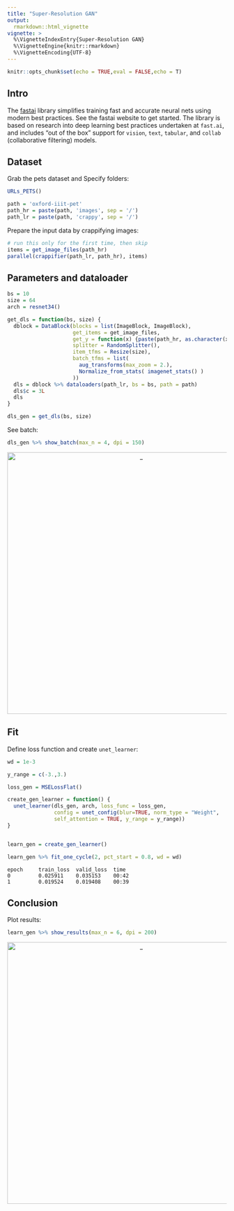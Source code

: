 ```yaml
---
title: "Super-Resolution GAN"
output:
  rmarkdown::html_vignette
vignette: >
  %\VignetteIndexEntry{Super-Resolution GAN}
  %\VignetteEngine{knitr::rmarkdown}
  %\VignetteEncoding{UTF-8}
---
```


```r
knitr::opts_chunk$set(echo = TRUE,eval = FALSE,echo = T)
```

## Intro

The [fastai](https://github.com/fastai/fastai) library simplifies training fast and accurate neural nets using modern best practices. See the fastai website to get started. The library is based on research into deep learning best practices undertaken at ```fast.ai```, and includes "out of the box" support for ```vision```, ```text```, ```tabular```, and ```collab``` (collaborative filtering) models.

## Dataset

Grab the pets dataset and Specify folders:

```r
URLs_PETS()

path = 'oxford-iiit-pet'
path_hr = paste(path, 'images', sep = '/')
path_lr = paste(path, 'crappy', sep = '/')
```

Prepare the input data by crappifying images:

```r
# run this only for the first time, then skip
items = get_image_files(path_hr)
parallel(crappifier(path_lr, path_hr), items)
```

## Parameters and dataloader

```r
bs = 10
size = 64
arch = resnet34()

get_dls = function(bs, size) {
  dblock = DataBlock(blocks = list(ImageBlock, ImageBlock),
                     get_items = get_image_files,
                     get_y = function(x) {paste(path_hr, as.character(x$name), sep = '/')},
                     splitter = RandomSplitter(),
                     item_tfms = Resize(size),
                     batch_tfms = list(
                       aug_transforms(max_zoom = 2.),
                       Normalize_from_stats( imagenet_stats() )
                     ))
  dls = dblock %>% dataloaders(path_lr, bs = bs, path = path)
  dls$c = 3L
  dls
}

dls_gen = get_dls(bs, size)
```

See batch:

```r
dls_gen %>% show_batch(max_n = 4, dpi = 150)
```

<center>

<img src="images/superresgan1.png" alt="_" style="width: 600px;"/>

</center>


## Fit

Define loss function and create ```unet_learner```:

```r
wd = 1e-3

y_range = c(-3.,3.)

loss_gen = MSELossFlat()

create_gen_learner = function() {
  unet_learner(dls_gen, arch, loss_func = loss_gen,
               config = unet_config(blur=TRUE, norm_type = "Weight", 
               self_attention = TRUE, y_range = y_range))
}


learn_gen = create_gen_learner()

learn_gen %>% fit_one_cycle(2, pct_start = 0.8, wd = wd)
```

```
epoch     train_loss  valid_loss  time
0         0.025911    0.035153    00:42
1         0.019524    0.019408    00:39
```

## Conclusion

Plot results:

```r
learn_gen %>% show_results(max_n = 6, dpi = 200)
```


<center>

<img src="images/superresgan.png" alt="_" style="width: 600px;"/>

</center>





